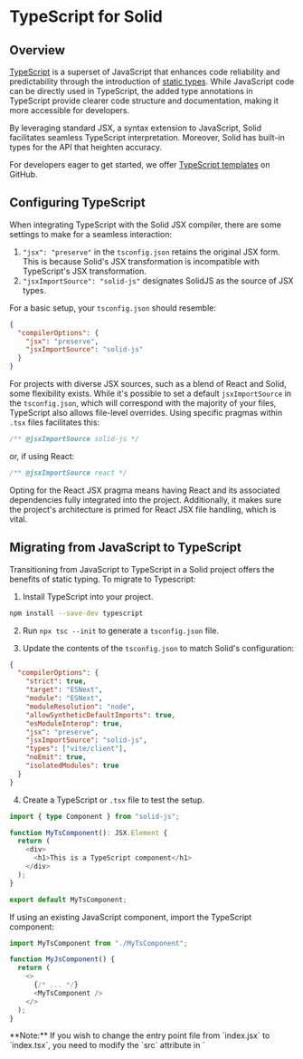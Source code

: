 
# TypeScript for Solid

## Overview

[TypeScript](https://www.typescriptlang.org/) is a superset of JavaScript that enhances code reliability and predictability through the introduction of [static types](https://www.typescriptlang.org/docs/handbook/2/everyday-types.html). 
While JavaScript code can be directly used in TypeScript, the added type annotations in TypeScript provide clearer code structure and documentation, making it more accessible for developers.

By leveraging standard JSX, a syntax extension to JavaScript, Solid facilitates seamless TypeScript interpretation. 
Moreover, Solid has built-in types for the API that heighten accuracy. 

For developers eager to get started, we offer [TypeScript templates](https://github.com/solidjs/templates/) on GitHub. 

## Configuring TypeScript

When integrating TypeScript with the Solid JSX compiler, there are some settings to make for a seamless interaction:

1. `"jsx": "preserve"` in the `tsconfig.json` retains the original JSX form. 
This is because Solid's JSX transformation is incompatible with TypeScript's JSX transformation.
2. `"jsxImportSource": "solid-js"` designates SolidJS as the source of JSX types.

For a basic setup, your `tsconfig.json` should resemble:

```json
{
  "compilerOptions": {
    "jsx": "preserve",
    "jsxImportSource": "solid-js"
  }
}
```

For projects with diverse JSX sources, such as a blend of React and Solid, some flexibility exists. 
While it's possible to set a default `jsxImportSource` in the `tsconfig.json`, which will correspond with the majority of your files, TypeScript also allows file-level overrides. 
Using specific pragmas within `.tsx` files facilitates this:

```javascript
/** @jsxImportSource solid-js */
```
or, if using React:

```javascript
/** @jsxImportSource react */
```

Opting for the React JSX pragma means having React and its associated dependencies fully integrated into the project.
Additionally, it makes sure the project's architecture is primed for React JSX file handling, which is vital.

## Migrating from JavaScript to TypeScript

Transitioning from JavaScript to TypeScript in a Solid project offers the benefits of static typing. To migrate to Typescript:

1. Install TypeScript into your project.

```bash
npm install --save-dev typescript
```

2. Run `npx tsc --init` to generate a `tsconfig.json` file.

3. Update the contents of the `tsconfig.json` to match Solid's configuration:

```json
{
  "compilerOptions": {
    "strict": true,
    "target": "ESNext",
    "module": "ESNext",
    "moduleResolution": "node",
    "allowSyntheticDefaultImports": true,
    "esModuleInterop": true,
    "jsx": "preserve",
    "jsxImportSource": "solid-js",
    "types": ["vite/client"],
    "noEmit": true,
    "isolatedModules": true
  }
}
```

4. Create a TypeScript or `.tsx` file to test the setup.

```typescript
import { type Component } from "solid-js";

function MyTsComponent(): JSX.Element {
  return (
    <div>
      <h1>This is a TypeScript component</h1>
    </div>
  );
}

export default MyTsComponent;
```

If using an existing JavaScript component, import the TypeScript component:

```javascript
import MyTsComponent from "./MyTsComponent";

function MyJsComponent() {
  return (
    <>
      {/* ... */}
      <MyTsComponent />
    </>
  );
}
```

<Aside>
**Note:** If you wish to change the entry point file from `index.jsx` to `index.tsx`, you need to modify the `src` attribute in `<script>` to look like the following:

```html
<!DOCTYPE html>
<html lang="en">
  <head>
    <!-- ... -->
  </head>
  <body>
    <noscript>You need to enable JavaScript to run this app.</noscript>
    <div id="root"></div>
    <script src="/src/index.tsx" type="module"></script>
  </body>
</html>
```
</Aside>

## API types

Solid is written in TypeScript, meaning everything is typed out of the box.

The [API Documentation](/references) details the types of API calls. 
In addition, there are several helpful definitions to make it easier for specifying explicit types.

### Signals

Using `createSignal<T>`, a signal's type can be defined as `T`. 

```ts
const [count, setCount] = createSignal<number>();
```

Here, `createSignal` has the return type `Signal<number | undefined>`, which corresponds to the type passed into it, and `undefined` as it was uninitialized. 
This resolves to a getter-setter [tuple](https://www.typescriptlang.org/docs/handbook/2/objects.html#tuple-types), both of which are generically typed:

```typescript
import type { Signal, Accessor, Setter } from "solid-js";
type Signal<T> = [get: Accessor<T>, set: Setter<T>];
```

In Solid, a signal's getter, like `count`, is essentially a function that returns a specific type. 
In this case, the type is `Accessor<number | undefined>`, which translates to a function `() => number | undefined`. 
Since the signal was not initialized, its initial state is `undefined`, therefore `undefined` is included in its type.

The corresponding setter, `setCount`, has a more complex type: 

```ts
Setter<number | undefined>. 
```

Essentially, this type means that the function can accept either a direct number or another function as its input.
If provided with a function, that function can take the signal's previous value as its parameter and return a new value. 
Both the initial and resulting values can be a number or `undefined`. Importantly, calling `setCount` without any arguments will reset the signal's value to `undefined`.

When using the function form of the setter, the signal's current value will always be passed to the callback as the sole argument.
Additionally, the return type of the setter will align with the type of value passed into it, echoing the behavior expected from a typical assignment operation.

If a signal is intended to store functions, the setter won't directly accept new functions as values. 
This is because it can not distinguish whether the function should be executed to yield the actual value or to store it as-is. 
In these situations, using the callback form of the setter is recommended: 

```ts
setSignal(() => value)
```


#### Default values

By providing default values when `createSignal` is called, the need for explicit type specification is avoided and the possibility of the `| undefined` type is eliminated. 
This leverages type inference to determine the type automatically:

```typescript
const [count, setCount] = createSignal(0);
const [name, setName] = createSignal("");
```

In this example, TypeScript understands the types as `number` and `string`.
This means that `count` and `name` directly receive the types `Accessor<number>` and `Accessor<string>`, respectively, without the `| undefined` tag.

### Context

Just as signals use `createSignal<T>`, context uses `createContext<T>`, which is parameterized by the type `T` of the context's value:

```tsx
type Data = { count: number; name: string };
```

When invoking `useContext(dataContext)`, the type contained within the context is returned. 
For example, if the context is `Context<Data | undefined>`, then with using `useContext` a result of type `Data | undefined` will return. 
The `| undefined` signifies that the context may not be defined in the component's ancestor hierarchy.

`dataContext` will be understood as `Context<Data | undefined>` by Solid. 
Calling `useContext(dataContext)` mirrors this type, returning `Data | undefined`.
The `| undefined` arises when the context's value will be used but cannot be determined.

Much like [default values](#default-values) in signals, `| undefined` can be avoided in the type by giving a default value that will be returned if no value is assigned by a context provider:

```typescript
const dataContext = createContext({ count: 0, name: "" });
```

By providing a default value, TypeScript determines that `dataContext` is `Context<{ count: number, name: string }>`.
This is equivalent to `Context<Data>` but without `| undefined`. 

A common approach to this is forming a factory function to generate a context's value. 
By using TypeScript's [`ReturnType`](https://www.typescriptlang.org/docs/handbook/2/everyday-types.html#return-type-annotations), you can use the return type of this function to type this context:

```tsx
export const makeCountNameContext = (initialCount = 0, initialName = "") => {
  const [count, setCount] = createSignal(initialCount);
  const [name, setName] = createSignal(initialName);
  return [
    { count, name },
    { setCount, setName },
  ] as const;
};

type CountNameContextType = ReturnType<typeof makeCountNameContext>;
export const CountNameContext = createContext<CountNameContextType>();
```

`CountNameContextType` will correspond to the result of `makeCountNameContext`:

```tsx
[
  {readonly count: Accessor<number>, readonly name: Accessor<string>},
  {readonly setCount: Setter<number>, readonly setName: Setter<string>}
]
```

To retrieve the context, use `useCountNameContext`, which has a type signature of `() => CountNameContextType | undefined`.

In scenarios where `undefined` needs to be avoided as a possible type, assert that the context will always be present.
Additionally, throwing a readable error may be preferable to non-null asserting:

```tsx
export const useCountNameContext = () => {
  const countName = useContext(CountNameContext);
  if (!countName) {
    throw new Error("useCountNameContext should be called inside its ContextProvider");
  }
  return countName;
}
```

**Note:** While supplying a default value to `createContext` can make the context perpetually defined, this approach may not always be advisable. 
Depending on the use case, it could lead to silent failures, which may be less preferable.

### Components

#### The basics

By default, components in Solid use the generic `Component<P>` type, where `P` represents the props' type that is an object.

```tsx
import type { Component } from "solid-js";

const MyComponent: Component<MyProps> = (props) => {
    ...
}
```

A `JSX.Element` denotes anything renderable by Solid, which could be a DOM node, array of JSX elements, or functions yielding `JSX.Element`.

Trying to pass unneccessary props or children will result in type errors:

```tsx
// in counter.tsx
const Counter: Component = () => {
  const [count, setCount] = createSignal(0);
  return <button onClick={() => setCount(c => c + 1)}>{count()}</button>;
};

// in app.tsx
<Counter />;  // ✔️
<Counter initial={5} />;  // ❌: No 'initial' prop defined
<Counter>hi</Counter>;  // ❌: Children aren't expected
```

#### Components with props

For components that require the use of props, they can be typed using [generics](https://www.typescriptlang.org/docs/handbook/2/generics.html#handbook-content):

```tsx
const InitCounter: Component<{ initial: number }> = (props) => {
  const [count, setCount] = createSignal(props.initial);
  return <button onClick={() => setCount((c) => c + 1)}>{count()}</button>;
};

<InitCounter initial={5} />;
```

#### Components with children

Often, components may need to accept child elements.
For this, Solid provides `ParentComponent`, which includes `children?` as an optional prop.
If defining a component with the `function` keyword, `ParentProps` can be used as a helper for the props:

```tsx
import { ParentComponent } from "solid-js";

const CustomCounter: ParentComponent = (props) => {
  const [count, setCount] = createSignal(0);
  return (
    <button onClick={() => setCount((c) => c + 1)}>
      {count()}
      {props.children}
    </button>
  );
};
```

In this example, `props` is inferred to be of the type `{children?: JSX.Element }`, streamlining the process of defining components that can accept children.

#### Special component types

Solid offers subtypes for components dealing uniquely with children:

* **VoidComponent:** When a component should not accept children.
* **FlowComponent:** Designed for components like [`<Show>`](/reference/Show) or [`<For>`](/reference/For), typically requiring children and, occasionally, specific children types.

These types make sure that the children fit the required type, maintaining consistent component behaviour.

##### Components without the `Component` types

Using the `Component` types is a matter of preference over a strict requirement.
Any function that takes props and returns a JSX.Element qualifies as a valid component:

```tsx 
// arrow function 
const MyComponent = (props: MyProps): JSX.Element => { ... }

// function declaration 
function MyComponent(props: MyProps): JSX.Element { ... }

// component which takes no props 
function MyComponent(): JSX.Element { ... }
```

It is worth noting that the `Component` types **cannot be used to create generic components**.
Instead, the generics will have to be typed explicitly:

```tsx
// For arrow functions, the syntax <T> by itself is invalid in TSX because it could be confused with JSX.
const MyGenericComponent = <T extends unknown>(props: MyProps<T>): JSX.Element => { /* ... */ }

// Using a function declaration for a generic component
function MyGenericComponent<T>(props: MyProps<T>): JSX.Element { /* ... */ }

```

<Aside>
Each `Component` type has a corresponding `Props` type that defines the shape of its properties. 
These `Props` types also accept the same generic types as their associated `Component` types.
</Aside>

### Event handling

#### Basics

In Solid, the type for event handlers is specified as `JSX.EventHandler<TElement, TEvent>`.
Here, `TElement` refers to the type of the element the event is linked to. 
`TEvent` will indicate the type of the event itself which can serve as an alternative to `(event: TEvent) => void` in the code.
This approach guarantees accurate typing for `currentTarget` and `target` within the event object while also eliminating the need for inline event handlers.

```typescript
import type { JSX } from "solid-js";

// Defining an event handler using the `EventHandler` type:
const onInput: JSX.EventHandler<HTMLInputElement, InputEvent> = (event) => {
    console.log("Input changed to", event.currentTarget.value);
};

// Then attach handler to an input element:
<input onInput={onInput} />;
```

#### Inline handlers

Defining an event handler inline within a JSX attribute automatically provides type inference and checking, eliminating the need for additional typing efforts:

```tsx
<input
    onInput={(event) => {
        console.log("Input changed to", event.currentTarget.value);
    }}
/>
```

#### `currentTarget` and `target`

In the context of event delegation, the difference between `currentTarget` and `target` is important:

* `currentTarget`: Represents the DOM element to which the event handler is attached.
* `target`: Any DOM element within the hierarchy of `currentTarget` that has initiated the event.

In the type signature `JSX.EventHandler<T, E>`, `currentTarget` will consistently have the type `T`. 
However, the type of target could be more generic, potentially any DOM element. 
For specific events like `Input` and `Focus` that are directly associated with input elements, the target will have the type `HTMLInputElement`.

### `ref` attribute

#### Basics

In an environment without TypeScript, using the `ref` attribute in Solid ensures that the corresponding DOM element is assigned to the variable after it is rendered:

```js
let divRef;
console.log(divRef); // Outputs: undefined
onMount(() => {
  console.log(divRef); // Outputs: <div> element
});
return <div ref={divRef} />;
```

In a TypeScript environment, particularly with strict `null` checks enabled, typing these variables can be a challenge.

A safe approach in TypeScript is to acknowledge that `divRef` may initially be `undefined` and to implement checks when accessing it:

```ts
let divRef: HTMLDivElement | undefined;
// This would be flagged as an error during compilation
divRef.focus(); 
onMount(() => {
  if (!divRef) return;
  divRef.focus(); 
});
return <div ref={divRef}>...</div>;
```

Within the scope of the `onMount` function, which runs after rendering, you can use a non-`null` assertion (indicated by the exclamation mark `!`):

```typescript
onMount(() => {
  divRef!.focus();
});
```

Another approach is to bypass `null` during the assignment phase and then apply a definite assignment assertion within the `ref` attribute:

```typescript
let divRef: HTMLDivElement;
// Compilation error as expected
divRef.focus(); 
onMount(() => {
  divRef.focus(); 
});
return <div ref={divRef!}>...</div>;
```

In this case, using `divRef!` within the `ref` attribute signals to TypeScript that `divRef` will receive an assignment after this stage, which is more in line with how Solid works.

<Aside>
  **Caution**: 
  While TypeScript does catch incorrect usage of refs that occur before their JSX block definition, it currently does not identify undefined variables within certain nested functions in Solid. 
  Therefore, additional care is needed when using `ref`s in functions such as [`createMemo`](/reference/createMemo), [`createRenderEffect`](/reference/createRenderEffect), and [`createComputed`](/reference/createComputed).
</Aside>

Finally, a riskier approach involves using the definite assignment assertion right at the point of variable initialization. 
While this method bypasses TypeScript's assignment checks for that particular variable, it offers a quick but less secure workaround that could lead to runtime errors.

```typescript
let divRef!: HTMLDivElement;

// Permitted by TypeScript but will throw an error at runtime:
// divRef.focus();

onMount(() => {
  divRef.focus(); 
});
```

## Control flow-based narrowing

Control flow-based narrowing involves refining the type of a value by using control flow statements.

Consider the following:

```tsx
const user: User | undefined = maybeUser();
return <div>{user && user.name}</div>;
```

In Solid, however, accessors cannot be narrowed in a similar way:

```tsx
const [user, setUser] = createSignal<User>();
return <div>{user() && user().name}</div>;
//                    ^ Object may be 'undefined'.

// Using `<Show>`:

return (
  <div>
    <Show when={user()}>
      {user().name /* Object is possibly 'undefined' */}
    </Show>
  </div>
);

```

In this case, using optional chaining serves as an good alternative:

```tsx
return <div>{user()?.name}</div>;

// Using `<Show>`:

return (
  <div>
    <Show when={user()}>
      {nonNullishUser => nonNullishUser().name}
    </Show>
  </div>
);
```

This approach is simillar using the keyed option, but offers an accessor to prevent the recreation of children each time the `when` value changes.

```tsx
return (
  <div>
    <Show keyed when={user()}>
      {nonNullishUser => nonNullishUser.name}
    </Show>
  </div>
);
```

Note that optional chaining may not always be possible. 
For instance, when a `UserPanel` component exclusively requires a `User` object:

```tsx
return <UserPanel user={user()} />;
//                        ^ Type 'undefined' is not assignable to type 'User'.
```

If possible, consider refactoring `UserPanel` to accept `undefined`.
This minimizes the changes required when `user` goes from `undefined` to `User`.

Otherwise, using Show's callback form works:

```tsx
return (
  <Show when={user()}>
    {nonNullishUser => <UserPanel user={nonNullishUser()} />}
  </Show>
);
```

Casting can also be a solution so long as the assumption is valid:

```tsx
return <div>{user() && (user() as User).name}</div>
```

It's worth noting that runtime type errors may arise from doing this. 
This may happen when passing a type-cast value to a component, which discards information that may be nullish followed by accessing it asynchronously, such as in an event handler or timeout, or in `onCleanup`.

`<Show>` only excludes `null`, `undefined`, and `false` from `when` when using the callback form. 
If the types in a union need to be differentiated, a memo or computed signal can work as an alternative solution:

```tsx
type User = Admin | OtherUser;
const admin = createMemo(() => {
  const u = user();
  return u && u.type === "admin" ? u : undefined;
});
return (
  <Show when={admin()}>
    {a => <AdminPanel user={a()} />}
  </Show>
);
```

The following alternative also works when using `Show`:

```tsx
<Show when={(() => {
  const u = user();
  return u && u.type === "admin" ? u : undefined;
})()}>
  {admin => <AdminPanel user={admin()} />}
</Show>
```

## Advanced JSX attributes and directives

### Custom event handlers

To handle custom events in Solid, you can use the attributes `on:___` and `oncapture:___`.  
Typing these events requires an extension of Solid's JSX namespace.

```tsx
class NameEvent extends CustomEvent {
  type: "Name";
  detail: { name: string };

  constructor(name: string) {
    super("Name", { detail: { name } });
  }
}

declare module "solid-js" {
  namespace JSX {
    interface CustomEvents {
      Name: NameEvent;  // Matches `on:Name`
    }
    interface CustomCaptureEvents {
      Name: NameEvent;  // Matches `oncapture:Name`
    }
  }
}

// Usage
<div on:Name={(event) => console.log("name is", event.detail.name)} />;
```

<Aside>
**Note**: 
By default, using native events like `mousemove` with the `on` prefix — for example, `<div on:mousemove={e => {}} />` —  will trigger a TypeScript error. 
This occurs because these native events are not part of Solid's custom event type definitions.
To solve this, `CustomEvents` and `CustomCaptureEvents` interfaces can be extended to include events from the `HTMLElementEventMap`:

To include all native events:

```ts
declare module "solid-js" {
  namespace JSX {
    interface CustomEvents extends HTMLElementEventMap {}
    interface CustomCaptureEvents extends HTMLElementEventMap {}
  }
}
```

To include specific native events, you can choose certain events (e.g. `mousemove` and `pointermove`):

```ts
declare module "solid-js" {
  namespace JSX {
    interface CustomEvents extends Pick<HTMLElementEventMap, "mousemove" | "pointermove"> {}
  }
}
```
</Aside>

#### Forcing properties and custom attributes 

In Solid, the [`prop:___`]() directive allows explicit property setting, which is useful for retaining the original data types like objects or arrays.
[`attr:___`]() directive allows custom attributes, on the other hand, and it is effective for handling string-based HTML attributes.

```ts
declare module "solid-js" {
  namespace JSX {
    interface ExplicitProperties {
      count: number;
      name: string;
    }
    interface ExplicitAttributes {
      count: number;
      name: string;
    }
  }
}

// Usage
<Input prop:name={name()} prop:count={count()}/>
<my-web-component attr:name={name()} attr:count={count()}/>
```

#### Custom directives

In Solid, custom directives can be applied using the `use:___` attribute, which usually accepts a target element and a JSX attribute value. 
The traditional `Directives` interface types these values directly (i.e. the type of `value` in `<div use:foo={value} />`).
However, the newer `DirectiveFunctions` interface takes a function type and derives the valid types for elements and values from it.

There are additional considerations:
* The directive function always receives a single accessor. 
For multiple arguments, the syntax `<div use:foo={[a, b]} />` is an option, and an accessor to a tuple should be accepted.
* The same principle holds for boolean directives, as seen in `<div use:foo />`, and for directives with static values, like `<div use:foo={false} />`.
* `DirectiveFunctions` can accept functions that do not strictly meet the type requirements; such cases will be ignored. 

```tsx
function model(
  element: Element, // directives can be used on any HTML and SVG element
  value: Accessor<Signal<string>> // second param will always be an accessor in case value being reactive
) {
  const [field, setField] = value();
  createRenderEffect(() => (element.value = field()));
  element.addEventListener("input", (e) => {
    const value = (e.target as HTMLInputElement).value;
    setField(value);
  });
}

declare module "solid-js" {
  namespace JSX {
    interface Directives {
      model: Signal<string>;  // Corresponds to `use:model`
    }
  }
}

// Usage
let [name, setName] = createSignal("");
<input type="text" use:model={[name, setName]} />;
```

In using `DirectiveFunctions`, there's the ability to check both arguments (if present) by detailing the entire function type:

```tsx
function model(element: HTMLInputElement, value: Accessor<Signal<string>>) {
  const [field, setField] = value();
  createRenderEffect(() => (element.value = field()));
  element.addEventListener("input", (e) => setField(e.target.value));
}

function log(element: Element) {
  console.log(element);
}

let num = 0;
function count() {
  num++;
}

function foo(comp: Element, args: Accessor<string[]>) {
  // function body
}

declare module "solid-js" {
  namespace JSX {
    interface DirectiveFunctions {
      model: typeof model;
      log: typeof log;
      count: typeof count;
      foo: typeof foo;
    }
  }
}
```

While the `Directives` interface can limit the value type passed via JSX attribute to the directive, the `DirectiveFunctions` interface ensures that both element and value align with the expected types, as shown below:

```tsx
{/* This is correct */}
<input use:model={createSignal('')} />

{/* These will result in a type error */}
<input use:model />
<input use:model={7} />
<div use:model={createSignal('')} />
```

##### Addressing import issues with directives

If directives are imported from a separate file or module, TypeScript might mistakenly remove the import thinking it is a type.

To prevent this:

* Configure `onlyRemoveTypeImports: true` in `babel-preset-typescript`.
* When using `vite-plugin-solid`, set `solidPlugin({ typescript: { onlyRemoveTypeImports: true } })` in `vite.config.ts`.

Careful management of export type and import type is required.
Including a statement in the importing module ensures TypeScript keeps the directive's import.
[Tree-shaking](https://developer.mozilla.org/en-US/docs/Glossary/Tree_shaking) tools usually omit this code from the final bundle.

```tsx
import { directive } from "./directives.js"

directive // prevents TypeScript's tree-shaking

<div use:directive />
```
